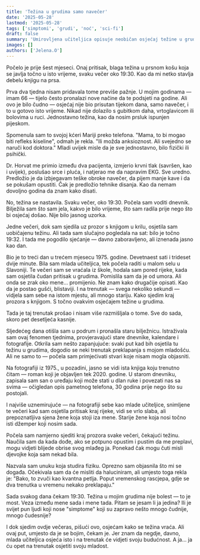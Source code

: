 ```yaml
---
title: 'Težina u grudima samo navečer'
date: '2025-05-28'
lastmod: '2025-05-28'
tags: ['simptomi', 'grudi', 'noć', 'sci-fi']
draft: false
summary: 'Umirovljena učiteljica opisuje neobičan osjećaj težine u grudima koji se javlja isključivo navečer i misterioznu vezu s prošlošću.'
images: []
authors: ['Jelena.O']
---
```


Počelo je prije šest mjeseci. Onaj pritisak, blaga težina u prsnom košu koja se javlja točno u isto vrijeme, svaku večer oko 19:30. Kao da mi netko stavlja debelu knjigu na prsa.

Prva dva tjedna nisam pridavala tome previše pažnje. U mojim godinama — imam 66 — tijelo često pronalazi nove načine da te podsjeti na godine. Ali ovo je bilo čudno — osjećaj nije bio prisutan tijekom dana, samo navečer, i to u gotovo isto vrijeme. Nikad nije dolazilo s gubitkom daha, vrtoglavicom ili bolovima u ruci. Jednostavno težina, kao da nosim prsluk ispunjen pijeskom.

Spomenula sam to svojoj kćeri Mariji preko telefona. "Mama, to bi mogao biti refleks kiseline", odmah je rekla. "Ili možda anksioznost. Ali svejedno se naruči kod doktora." Mladi uvijek misle da je sve jednostavno, bilo fizički ili psihički.

Dr. Horvat me primio između dva pacijenta, izmjerio krvni tlak (savršen, kao i uvijek), poslušao srce i pluća, i natjerao me da napravim EKG. Sve uredno. Predložio je da izbjegavam teške obroke navečer, da pijem manje kave i da se pokušam opustiti. Čak je predložio tehnike disanja. Kao da nemam dovoljno godina da znam kako disati.

No, težina se nastavila. Svaku večer, oko 19:30. Počela sam voditi dnevnik. Bilježila sam što sam jela, kakvo je bilo vrijeme, što sam radila prije nego što bi osjećaj došao. Nije bilo jasnog uzorka.

Jedne večeri, dok sam sjedila uz prozor s knjigom u krilu, osjetila sam uobičajenu težinu. Ali tada sam slučajno pogledala na sat: bilo je točno 19:32. I tada me pogodilo sjećanje — davno zaboravljeno, ali iznenada jasno kao dan.

Bio je to treći dan u trećem mjesecu 1975. godine. Devetnaest sati i trideset dvije minute. Bila sam mlada učiteljica, tek počela raditi u malom selu u Slavoniji. Te večeri sam se vraćala iz škole, hodala sam pored rijeke, kada sam osjetila čudan pritisak u grudima. Pomislila sam da je od umora. Ali onda se zrak oko mene... promijenio. Ne znam kako drugačije opisati. Kao da je postao gušći, blistaviji. I na trenutak — svega nekoliko sekundi — vidjela sam sebe na istom mjestu, ali mnogo stariju. Kako sjedim kraj prozora s knjigom. S točno ovakvim osjećajem težine u grudima.

Tada je taj trenutak prošao i nisam više razmišljala o tome. Sve do sada, skoro pet desetljeća kasnije.

Sljedećeg dana otišla sam u podrum i pronašla staru bilježnicu. Istraživala sam ovaj fenomen tjednima, provjeravajući stare dnevnike, kalendare i fotografije. Otkrila sam nešto zapanjujuće: svaki put kad bih osjetila tu težinu u grudima, dogodio se neki trenutak preklapanja s mojom mladošću. Ali ne samo to — počela sam primjećivati stvari koje nisam mogla objasniti.

Na fotografiji iz 1975., u pozadini, jasno se vidi ista knjiga koju trenutno čitam — roman koji je objavljen tek 2020. godine. U starom dnevniku, zapisala sam san o uređaju koji može stati u dlan ruke i povezati nas sa svima — očigledan opis pametnog telefona, 30 godina prije nego što su postojali.

I najviše uznemirujuće — na fotografiji sebe kao mlade učiteljice, snimljene te večeri kad sam osjetila pritisak kraj rijeke, vidi se vrlo slaba, ali prepoznatljiva sjena žene koja stoji iza mene. Starije žene koja nosi točno isti džemper koji nosim sada.

Počela sam namjerno sjediti kraj prozora svake večeri, čekajući težinu. Naučila sam da kada dođe, ako se potpuno opustim i pustim da me preplavi, mogu vidjeti blijede obrise svog mlađeg ja. Ponekad čak mogu čuti misli djevojke koja sam nekad bila.

Nazvala sam unuku koja studira fiziku. Oprezno sam objasnila što mi se događa. Očekivala sam da će misliti da haluciniram, ali umjesto toga rekla je: "Bako, to zvuči kao kvantna petlja. Poput vremenskog rascjepa, gdje se dva trenutka u vremenu nekako preklapaju."

Sada svakog dana čekam 19:30. Težina u mojim grudima nije bolest — to je most. Veza između mene sada i mene tada. Pitam se jesam li ja jedina? Ili je svijet pun ljudi koji nose "simptome" koji su zapravo nešto mnogo čudnije, mnogo čudesnije?

I dok sjedim ovdje večeras, pišući ovo, osjećam kako se težina vraća. Ali ovaj put, umjesto da je se bojim, čekam je. Jer znam da negdje, davno, mlada učiteljica osjeća isto i na trenutak će vidjeti svoju budućnost. A ja... ja ću opet na trenutak osjetiti svoju mladost.

<StoryDisclaimer />
